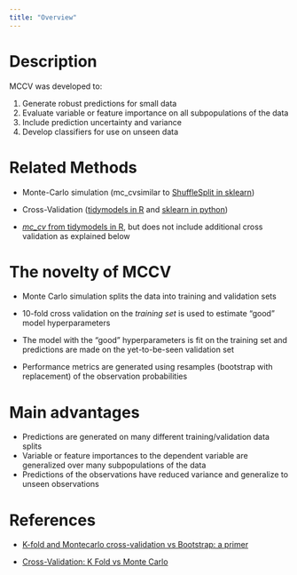 ```yaml
---
title: "Overview"
---
```


# Description

MCCV was developed to:

1.  Generate robust predictions for small data
2.  Evaluate variable or feature importance on all subpopulations of the data
3.  Include prediction uncertainty and variance
4.  Develop classifiers for use on unseen data

# Related Methods

-   Monte-Carlo simulation (mc_cvsimilar to [ShuffleSplit in sklearn](https://scikit-learn.org/stable/modules/cross_validation.html#shufflesplit))

-   Cross-Validation ([tidymodels in R](https://www.tmwr.org/resampling.html) and [sklearn in python](https://scikit-learn.org/stable/modules/cross_validation.html#cross-validation))

-   [*mc_cv* from tidymodels in R](https://rsample.tidymodels.org/reference/mc_cv.html), but does not include additional cross validation as explained below

# The novelty of MCCV

-   Monte Carlo simulation splits the data into training and validation sets

-   10-fold cross validation on the *training set* is used to estimate "good" model hyperparameters

-   The model with the "good" hyperparameters is fit on the training set and predictions are made on the yet-to-be-seen validation set

-   Performance metrics are generated using resamples (bootstrap with replacement) of the observation probabilities

# Main advantages

-   Predictions are generated on many different training/validation data splits
-   Variable or feature importances to the dependent variable are generalized over many subpopulations of the data
-   Predictions of the observations have reduced variance and generalize to unseen observations

# References

-   [K-fold and Montecarlo cross-validation vs Bootstrap: a primer](https://nirpyresearch.com/kfold-montecarlo-cross-validation-bootstrap-primer/)

-   [Cross-Validation: K Fold vs Monte Carlo](https://towardsdatascience.com/cross-validation-k-fold-vs-monte-carlo-e54df2fc179b)
